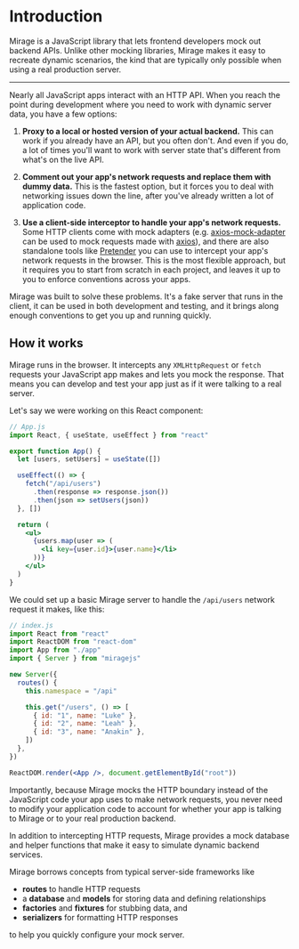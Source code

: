 
# Introduction

<Lead>
  Mirage is a JavaScript library that lets frontend developers mock out backend
  APIs.
</Lead>

<Lead>
  Unlike other mocking libraries, Mirage makes it easy to recreate dynamic
  scenarios, the kind that are typically only possible when using a real
  production server.
</Lead>

---

Nearly all JavaScript apps interact with an HTTP API. When you reach the point during development where you need to work with dynamic server data, you have a few options:

1. **Proxy to a local or hosted version of your actual backend.** This can work if you already have an API, but you often don't. And even if you do, a lot of times you'll want to work with server state that's different from what's on the live API.

2. **Comment out your app's network requests and replace them with dummy data.** This is the fastest option, but it forces you to deal with networking issues down the line, after you've already written a lot of application code.

3. **Use a client-side interceptor to handle your app's network requests.** Some HTTP clients come with mock adapters (e.g. [axios-mock-adapter](https://github.com/ctimmerm/axios-mock-adapter) can be used to mock requests made with [axios](https://github.com/axios/axios)), and there are also standalone tools like [Pretender](https://github.com/pretenderjs/pretender) you can use to intercept your app's network requests in the browser. This is the most flexible approach, but it requires you to start from scratch in each project, and leaves it up to you to enforce conventions across your apps.

Mirage was built to solve these problems. It's a fake server that runs in the client, it can be used in both development and testing, and it brings along enough conventions to get you up and running quickly.

## How it works

Mirage runs in the browser. It intercepts any `XMLHttpRequest` or `fetch` requests your JavaScript app makes and lets you mock the response. That means you can develop and test your app just as if it were talking to a real server.

Let's say we were working on this React component:

```jsx
// App.js
import React, { useState, useEffect } from "react"

export function App() {
  let [users, setUsers] = useState([])

  useEffect(() => {
    fetch("/api/users")
      .then(response => response.json())
      .then(json => setUsers(json))
  }, [])

  return (
    <ul>
      {users.map(user => (
        <li key={user.id}>{user.name}</li>
      ))}
    </ul>
  )
}
```

We could set up a basic Mirage server to handle the `/api/users` network request it makes, like this:

```jsx
// index.js
import React from "react"
import ReactDOM from "react-dom"
import App from "./app"
import { Server } from "miragejs"

new Server({
  routes() {
    this.namespace = "/api"

    this.get("/users", () => [
      { id: "1", name: "Luke" },
      { id: "2", name: "Leah" },
      { id: "3", name: "Anakin" },
    ])
  },
})

ReactDOM.render(<App />, document.getElementById("root"))
```

Importantly, because Mirage mocks the HTTP boundary instead of the JavaScript code your app uses to make network requests, you never need to modify your application code to account for whether your app is talking to Mirage or to your real production backend.

In addition to intercepting HTTP requests, Mirage provides a mock database and helper functions that make it easy to simulate dynamic backend services.

Mirage borrows concepts from typical server-side frameworks like

- **routes** to handle HTTP requests
- a **database** and **models** for storing data and defining relationships
- **factories** and **fixtures** for stubbing data, and
- **serializers** for formatting HTTP responses

to help you quickly configure your mock server.
